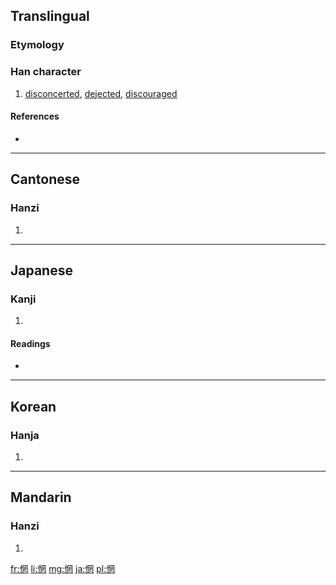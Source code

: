 ==Translingual==

===Etymology===
{{Han compound|心|罔|c1=s|c2=p|t1=heart|ls=psc}}

===Han character===
{{Han char|rn=61|rad=心|as=08|sn=11|four=9702<sub>0</sub>|canj=心月廿女 (PBTV)}}

# [[disconcerted]], [[dejected]], [[discouraged]]

====References====
* {{Han ref|kx=0391.060|dkj=10809|dj=0725.180|hdz=42315.120|uh=60D8|ud=24792|bh=B1A6|bd=45478}}

----

==Cantonese==

===Hanzi===
{{yue-hanzi|jyut=|y=mong5}}

# {{defn|Cantonese|sort=心08}}

----

==Japanese==

===Kanji===
{{ja-kanji|grade=|rs=心08}}

# {{defn|Japanese|sort=心08}}

====Readings====
* {{ja-readings|on=[[ぼう]] (bō), [[もう]] (mō)|kun=[[あきれる]] (akireru)}}

----

==Korean==

===Hanja===
{{ko-hanja|hangeul=망|eumhun=|rv=mang|mr=mang|y=mang}}

# {{defn|Korean|sort=心08}}

----

==Mandarin==

===Hanzi===
{{cmn-hanzi|pin=[[wǎng]] ([[wang3]])|wg=wang<sup>3</sup>}}

# {{defn|Mandarin|sort=心08}}

[[fr:惘]]
[[li:惘]]
[[mg:惘]]
[[ja:惘]]
[[pl:惘]]